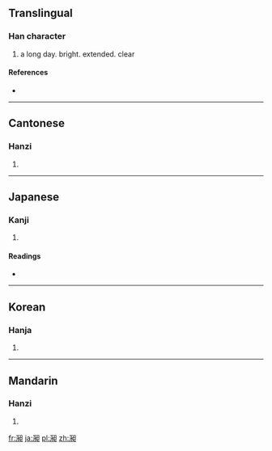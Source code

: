 {{also|暢}}
==Translingual==

===Han character===
{{Han char|rn=72|rad=日|as=05|sn=9|four=3623<sub>0</sub>|canj=戈水日 (IEA)}}

# a long day. bright. extended. clear

====References====
* {{Han ref|kx=0494.080|dkj=13867|dj=0858.140|hdz=21503.130|uh=6636|ud=26166|bh=CEEB|bd=52971}}

----

==Cantonese==

===Hanzi===
{{yue-hanzi|jyut=|y=chong2}}

# {{defn|Cantonese|sort=日05}}

----

==Japanese==

===Kanji===
{{ja-kanji|grade=|rs=日05}}

# {{defn|Japanese|sort=日05}}

====Readings====
* {{ja-readings|on=[[ちょう]] (chō)|kun=[[ながい]] (nagai), [[とおる]] (tooru), [[のびる]] (nobiru)}}

----

==Korean==

===Hanja===
{{ko-hanja|hangeul=창|eumhun=|rv=chang|mr=ch'ang|y=chang}}

# {{defn|Korean|sort=日05}}

----

==Mandarin==

===Hanzi===
{{cmn-hanzi|pin=[[chǎng]] ([[chang3]]), [[chàng]] ([[chang4]])|wg=ch'ang<sup>3</sup>, ch'ang<sup>4</sup>}}

# {{defn|Mandarin|sort=日05}}

[[fr:昶]]
[[ja:昶]]
[[pl:昶]]
[[zh:昶]]